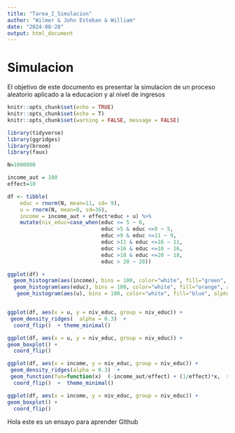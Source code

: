 ```yaml
---
title: "Tarea_I_Simulacion"
author: "Wilmer & John Esteban & William"
date: "2024-08-28"
output: html_document
---
```

# Simulacion 

El objetivo de este documento es presentar la simulacion de un proceso aleatorio aplicado a la educacion y al nivel de ingresos


```r
knitr::opts_chunk$set(echo = TRUE)
knitr::opts_chunk$set(echo = T)
knitr::opts_chunk$set(warning = FALSE, message = FALSE)

library(tidyverse)
library(ggridges)
library(broom)
library(faux)

```

```r

N=1000000

income_aut = 100
effect=10

df <- tibble(
    educ = rnorm(N, mean=11, sd= 9),
    u = rnorm(N, mean=0, sd=36),
    income = income_aut + effect*educ + u) %>% 
    mutate(niv_educ=case_when(educ <= 5 ~ 0, 
                              educ >5 & educ <=9 ~ 5, 
                              educ >9 & educ <=11 ~ 9,
                              educ >11 & educ <=16 ~ 11,
                              educ >16 & educ <=18 ~ 16,
                              educ >18 & educ <=20 ~ 18,
                              educ > 20 ~ 20))
```

```r
ggplot(df) + 
  geom_histogram(aes(income), bins = 100, color="white", fill="green", alpha=0.5) + 
  geom_histogram(aes(educ), bins = 100, color="white", fill="orange", alpha=0.5) +
   geom_histogram(aes(u), bins = 100, color="white", fill="blue", alpha=0.5)+   theme_minimal() 
```

```r
```


```r
ggplot(df, aes(x = u, y = niv_educ, group = niv_educ)) +
 geom_density_ridges(  alpha = 0.3)  +  
  coord_flip()  + theme_minimal()
```


```r

ggplot(df, aes(x = u, y = niv_educ, group = niv_educ)) +
geom_boxplot() +
  coord_flip() 
```
```r
ggplot(df, aes(x = income, y = niv_educ, group = niv_educ)) +
 geom_density_ridges(alpha = 0.3)  +
 geom_function(fun=function(x)  (-income_aut/effect) + (1/effect)*x,  xlim=c(100,400), color="orange")   +  
  coord_flip()  +  theme_minimal() 
```
```r
ggplot(df, aes(x = income, y = niv_educ, group = niv_educ)) +
geom_boxplot() +
  coord_flip() 
```


Hola este es un ensayo para aprender GIthub
